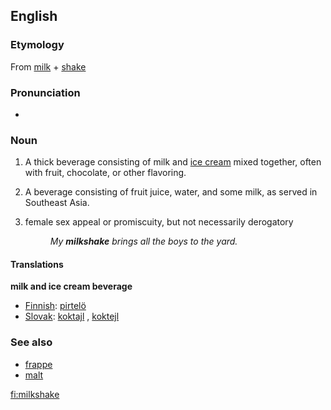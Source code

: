 ==English==

===Etymology===
From [[milk]] + [[shake]]

===Pronunciation===
*{{audio|en-us-milkshake.ogg|Audio (US)}}

===Noun===
{{en-noun}}

# {{cattag|beverages}} A thick beverage consisting of milk and [[ice cream]] mixed together, often with fruit, chocolate, or other flavoring.
# {{cattag|beverages}} {{italbrac|non-standard}} A beverage consisting of fruit juice, water, and some milk, as served in Southeast Asia.
# {{cattag|Slang}} female sex appeal or promiscuity, but not necessarily derogatory
#: ''My '''milkshake''' brings all the boys to the yard.'' 

====Translations====
'''milk and ice cream beverage'''
*[[Finnish]]: [[pirtelö]]
*[[Slovak]]: [[koktajl]] {{m}}, [[koktejl]] {{m}}

===See also===
*[[frappe]]
*[[malt]]

[[fi:milkshake]]